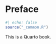 # Preface {#sec-preface .unnumbered}

```r
#| echo: false
source("_common.R")
```

This is a Quarto book.
